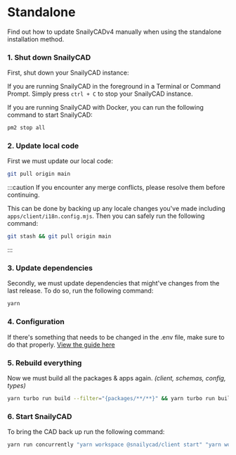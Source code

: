 
# Standalone

Find out how to update SnailyCADv4 manually when using the standalone installation method.

### 1. Shut down SnailyCAD


First, shut down your SnailyCAD instance:

<Tabs groupId="running-method">
  <TabItem value="terminal" label="Terminal/Command Prompt" default>

If you are running SnailyCAD in the foreground in a Terminal or Command Prompt. Simply press `ctrl + C` to stop your SnailyCAD instance.

  </TabItem>
  <TabItem value="pm2" label="pm2">

If you are running SnailyCAD with Docker, you can run the following command to start SnailyCAD:

```bash
pm2 stop all
```

  </TabItem>
</Tabs>

### 2. Update local code

First we must update our local code:

```bash
git pull origin main
```

:::caution
If you encounter any merge conflicts, please resolve them before continuing.

This can be done by backing up any locale changes you've made including `apps/client/i18n.config.mjs`. Then you can safely run the following command:

```bash
git stash && git pull origin main
```

:::

### 3. Update dependencies

Secondly, we must update dependencies that might've changes from the last release. To do so, run the following command:

```bash
yarn
```

### 4. Configuration

If there's something that needs to be changed in the .env file, make sure to do that properly. [View the guide here](/docs/guides/env/how-to-properly-update-env)

### 5. Rebuild everything

Now we must build all the packages & apps again. _(client, schemas, config, types)_

```bash
yarn turbo run build --filter="{packages/**/**}" && yarn turbo run build --filter="{apps/**/**}"
```

### 6. Start SnailyCAD

To bring the CAD back up run the following command:

```bash
yarn run concurrently "yarn workspace @snailycad/client start" "yarn workspace @snailycad/api generate && yarn workspace @snailycad/api start"
```
